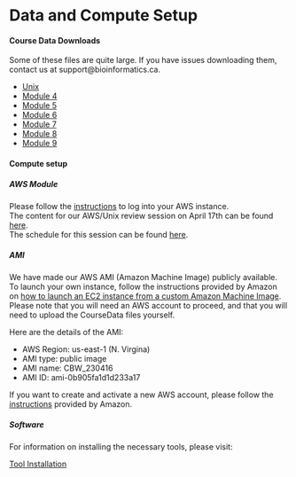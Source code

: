 # Data and Compute Setup

#### Course Data Downloads

:::: {.callout type="blue" title="Note"}

Some of these files are quite large. If you have issues downloading them, contact us at support@bioinformatics.ca.

::::

* [Unix]()
* [Module 4]()
* [Module 5]()
* [Module 6]()
* [Module 7]()
* [Module 8]()
* [Module 9]()

#### Compute setup

##### AWS Module

Please follow the [instructions](https://bioinformaticsdotca.github.io/AWS_setup) to log into your AWS instance. <br>
The content for our AWS/Unix review session on April 17th can be found [here](https://bioinformaticsdotca.github.io/AWS_IDE23). <br>
The schedule for this session can be found [here](https://bioinformaticsdotca.github.io/AWS_IDE23_Schedule).

##### AMI

We have made our AWS AMI (Amazon Machine Image) publicly available. To launch your own instance, follow the instructions provided by Amazon on [how to launch an EC2 instance from a custom Amazon Machine Image](https://repost.aws/knowledge-center/launch-instance-custom-ami). Please note that you will need an AWS account to proceed, and that you will need to upload the CourseData files yourself.

Here are the details of the AMI:

* AWS Region: us-east-1 (N. Virgina)
* AMI type: public image
* AMI name: CBW_230416
* AMI ID: ami-0b905fa1d1d233a17

If you want to create and activate a new AWS account, please follow the [instructions](https://aws.amazon.com/premiumsupport/knowledge-center/create-and-activate-aws-account/) provided by Amazon.

##### Software

For information on installing the necessary tools, please visit:

[Tool Installation](https://bioinformaticsdotca.github.io/IDE_2023_tools)
